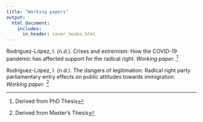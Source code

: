 ```yaml
---
title: "Working papers"
output:
  html_document:
    includes:
      in_header: cover_books.html
---
```


Rodríguez-López, I. (n.d.). Crises and extremism: How the COVID-19 pandemic has affected support for the radical right. *Working paper*. [^1]

[^1]: Derived from PhD Thesis

Rodríguez-López, I. (n.d.). The dangers of legitimation: Radical right party parliamentary entry effects on public attitudes towards immigration. *Working paper*. [^2]

[^2]: Derived from Master's Thesis
